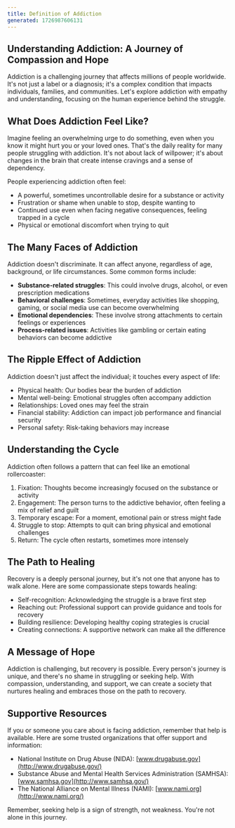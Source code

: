 ```yaml
---
title: Definition of Addiction
generated: 1726987606131
---
```


## **Understanding Addiction: A Journey of Compassion and Hope**

Addiction is a challenging journey that affects millions of people worldwide. It's not just a label or a diagnosis; it's a complex condition that impacts individuals, families, and communities. Let's explore addiction with empathy and understanding, focusing on the human experience behind the struggle.

## **What Does Addiction Feel Like?**

Imagine feeling an overwhelming urge to do something, even when you know it might hurt you or your loved ones. That's the daily reality for many people struggling with addiction. It's not about lack of willpower; it's about changes in the brain that create intense cravings and a sense of dependency.

People experiencing addiction often feel:

- A powerful, sometimes uncontrollable desire for a substance or activity
- Frustration or shame when unable to stop, despite wanting to
- Continued use even when facing negative consequences, feeling trapped in a cycle
- Physical or emotional discomfort when trying to quit

## **The Many Faces of Addiction**

Addiction doesn't discriminate. It can affect anyone, regardless of age, background, or life circumstances. Some common forms include:

- **Substance-related struggles**: This could involve drugs, alcohol, or even prescription medications
- **Behavioral challenges**: Sometimes, everyday activities like shopping, gaming, or social media use can become overwhelming
- **Emotional dependencies**: These involve strong attachments to certain feelings or experiences
- **Process-related issues**: Activities like gambling or certain eating behaviors can become addictive

## **The Ripple Effect of Addiction**

Addiction doesn't just affect the individual; it touches every aspect of life:

- Physical health: Our bodies bear the burden of addiction
- Mental well-being: Emotional struggles often accompany addiction
- Relationships: Loved ones may feel the strain
- Financial stability: Addiction can impact job performance and financial security
- Personal safety: Risk-taking behaviors may increase

## **Understanding the Cycle**

Addiction often follows a pattern that can feel like an emotional rollercoaster:

1. Fixation: Thoughts become increasingly focused on the substance or activity
2. Engagement: The person turns to the addictive behavior, often feeling a mix of relief and guilt
3. Temporary escape: For a moment, emotional pain or stress might fade
4. Struggle to stop: Attempts to quit can bring physical and emotional challenges
5. Return: The cycle often restarts, sometimes more intensely

## **The Path to Healing**

Recovery is a deeply personal journey, but it's not one that anyone has to walk alone. Here are some compassionate steps towards healing:

- Self-recognition: Acknowledging the struggle is a brave first step
- Reaching out: Professional support can provide guidance and tools for recovery
- Building resilience: Developing healthy coping strategies is crucial
- Creating connections: A supportive network can make all the difference

## **A Message of Hope**

Addiction is challenging, but recovery is possible. Every person's journey is unique, and there's no shame in struggling or seeking help. With compassion, understanding, and support, we can create a society that nurtures healing and embraces those on the path to recovery.

## **Supportive Resources**

If you or someone you care about is facing addiction, remember that help is available. Here are some trusted organizations that offer support and information:

- National Institute on Drug Abuse (NIDA): [www.drugabuse.gov](http://www.drugabuse.gov/)
- Substance Abuse and Mental Health Services Administration (SAMHSA): [www.samhsa.gov](http://www.samhsa.gov/)
- The National Alliance on Mental Illness (NAMI): [www.nami.org](http://www.nami.org/)

Remember, seeking help is a sign of strength, not weakness. You're not alone in this journey.

